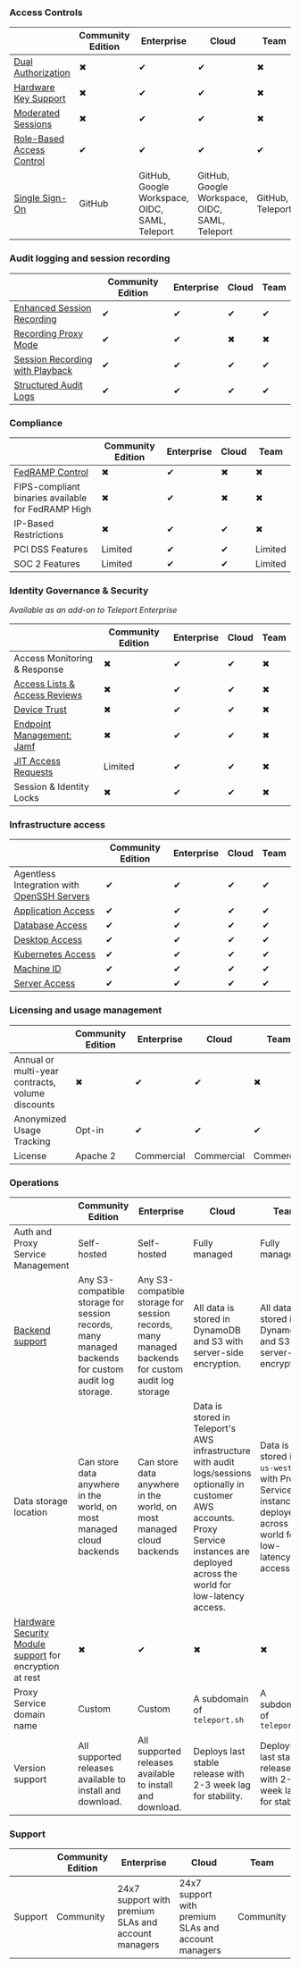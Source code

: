 ### Access Controls

||Community Edition|Enterprise|Cloud|Team|
|---|---|---|---|---|
|[Dual Authorization](../access-controls/guides/dual-authz.mdx)|✖|✔|✔|✖|
|[Hardware Key Support](../access-controls/guides/hardware-key-support.mdx)|✖|✔|✔|✖|
|[Moderated Sessions](../access-controls/guides/moderated-sessions.mdx)|✖|✔|✔|✖|
|[Role-Based Access Control](../access-controls/guides/role-templates.mdx)|✔|✔|✔|✔|
|[Single Sign-On](../access-controls/sso.mdx)|GitHub|GitHub, Google Workspace, OIDC, SAML, Teleport|GitHub, Google Workspace, OIDC, SAML, Teleport|GitHub, Teleport|

### Audit logging and session recording

||Community Edition|Enterprise|Cloud|Team|
|---|---|---|---|---|
|[Enhanced Session Recording](../server-access/guides/bpf-session-recording.mdx)|✔|✔|✔|✔|
|[Recording Proxy Mode](../server-access/guides/recording-proxy-mode.mdx)|✔|✔|✖|✖|
|[Session Recording with Playback](../architecture/session-recording.mdx)|✔|✔|✔|✔|
|[Structured Audit Logs](../reference/audit.mdx)|✔|✔|✔|✔|

### Compliance

||Community Edition|Enterprise|Cloud|Team|
|---|---|---|---|---|
|[FedRAMP Control](../access-controls/compliance-frameworks/fedramp.mdx)|✖|✔|✖|✖|
|FIPS-compliant binaries available for FedRAMP High|✖|✔|✖|✖|
|IP-Based Restrictions|✖|✔|✔|✖|
|PCI DSS Features|Limited|✔|✔|Limited|
|SOC 2 Features|Limited|✔|✔|Limited|

### Identity Governance & Security

_Available as an add-on to Teleport Enterprise_

||Community Edition|Enterprise|Cloud|Team|
|---|---|---|---|---|
|Access Monitoring & Response|✖|✔|✔|✖|
|[Access Lists & Access Reviews](../access-controls/access-lists.mdx)|✖|✔|✔|✖|
|[Device Trust](../access-controls/device-trust/guide.mdx)|✖|✔|✔|✖|
|[Endpoint Management: Jamf](../access-controls/device-trust/jamf-integration.mdx)|✖|✔|✔|✖|
|[JIT Access Requests](../access-controls/guides/dual-authz.mdx)|Limited|✔|✔|✖|
|Session & Identity Locks|✖|✔|✔|✖|

### Infrastructure access

||Community Edition|Enterprise|Cloud|Team|
|---|---|---|---|---|
|Agentless Integration with [OpenSSH Servers](../server-access/guides/openssh.mdx)|✔|✔|✔|✔|
|[Application Access](../application-access/getting-started.mdx)|✔|✔|✔|✔|
|[Database Access](../database-access/getting-started.mdx)|✔|✔|✔|✔|
|[Desktop Access](../desktop-access/introduction.mdx)|✔|✔|✔|✔|
|[Kubernetes Access](../kubernetes-access/getting-started.mdx)|✔|✔|✔|✔|
|[Machine ID](../machine-id/getting-started.mdx)|✔|✔|✔|✔|
|[Server Access](../server-access/getting-started.mdx)|✔|✔|✔|✔|

### Licensing and usage management

||Community Edition|Enterprise|Cloud|Team|
|---|---|---|---|---|
|Annual or multi-year contracts, volume discounts|✖|✔|✔|✖|
|Anonymized Usage Tracking|Opt-in|✔|✔|✔|
|License|Apache 2|Commercial|Commercial|Commercial|

### Operations

||Community Edition|Enterprise|Cloud|Team|
|---|---|---|---|---|
|Auth and Proxy Service Management|Self-hosted|Self-hosted|Fully managed|Fully managed|
|[Backend support](../reference/backends.mdx)|Any S3-compatible storage for session records, many managed backends for custom audit log storage.|Any S3-compatible storage for session records, many managed backends for custom audit log storage|All data is stored in DynamoDB and S3 with server-side encryption.|All data is stored in DynamoDB and S3 with server-side encryption.|
|Data storage location|Can store data anywhere in the world, on most managed cloud backends|Can store data anywhere in the world, on most managed cloud backends|Data is stored in Teleport's AWS infrastructure with audit logs/sessions optionally in customer AWS accounts. Proxy Service instances are deployed across the world for low-latency access.|Data is stored in `us-west-2`, with Proxy Service instances deployed across the world for low-latency access.|
|[Hardware Security Module support](../choose-an-edition/teleport-enterprise/hsm.mdx) for encryption at rest|✖|✔|✖|✖|
|Proxy Service domain name|Custom|Custom|A subdomain of `teleport.sh`|A subdomain of `teleport.sh`|
|Version support|All supported releases available to install and download.|All supported releases available to install and download.|Deploys last stable release with 2-3 week lag for stability.|Deploys last stable release with 2-3 week lag for stability.|

### Support

||Community Edition|Enterprise|Cloud|Team|
|---|---|---|---|---|
|Support|Community|24x7 support with premium SLAs and account managers|24x7 support with premium SLAs and account managers|Community|

